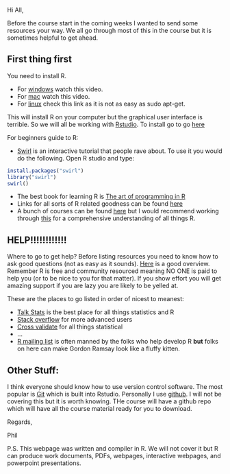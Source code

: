 Hi All,

Before the course start in the coming weeks I wanted to send some resources your way. We all go through most of this in the course but it is sometimes helpful to get ahead.

First thing first
------------------

You need to install R.

* For [windows](https://www.youtube.com/watch?v=mfGFv-iB724&feature=youtu.be) watch this video.
* For [mac](https://www.youtube.com/watch?v=Icawuhf0Yqo&feature=youtu.be) watch this video.
* For [linux](https://github.com/swirldev/swirl/wiki/Installing-swirl-on-Linux) check this link as it is not as easy as sudo apt-get.

This will install R on your computer but the graphical user interface is terrible. So we will all be working with [Rstudio](http://www.rstudio.com/). To install go to go [here](http://www.rstudio.com/products/rstudio/#Desk)

For beginners guide to R:

* [Swirl](http://swirlstats.com/) is an interactive tutorial that people rave about. To use it you would do the following. Open R studio and type:

```r
install.packages("swirl")
library("swirl")
swirl()             
```

* The best book for learning R is [The art of programming in R](http://www.amazon.com/The-Art-Programming-Statistical-Software/dp/1593273843)
* Links for all sorts of R related goodness can be found [here](http://www.talkstats.com/showthread.php/5246-Info-for-R-users-(Links-Manuals-Books-etc.))
* A bunch of courses can be found [here](https://www.coursera.org/courses?categories=stats) but I would recommend working through [this](https://www.coursera.org/specialization/jhudatascience/1?utm_medium=listingPage) for a comprehensive understanding of all things R.

HELP!!!!!!!!!!!!
---------------

Where to go to get help? Before listing resources you need to know how to ask good questions (not as easy as it sounds). [Here](http://www.talkstats.com/showthread.php/14960-Forum-Guidelines-Smart-posting-behavior-pays-off) is a good overview. Remember R is free and community resourced meaning NO ONE is paid to help you (or to be nice to you for that matter). If you show effort you will get amazing support if you are lazy you are likely to be yelled at.

These are the places to go listed in order of nicest to meanest:

* [Talk Stats](http://www.talkstats.com/) is the best place for all things statistics and R
* [Stack overflow](https://stackoverflow.com/questions/tagged/r) for more advanced users
* [Cross validate](https://stats.stackexchange.com/) for all things statistical
* ...
* [R mailing list](https://stat.ethz.ch/mailman/listinfo/r-help) is often manned by the folks who help develop R  **but** folks on here can make Gordon Ramsay look like a fluffy kitten.

Other Stuff:
-------------

I think everyone should know how to use version control software. The most popular is [Git](https://en.wikipedia.org/wiki/Git_%28software%29) which is built into Rstudio. Personally I use [github](https://github.com/). I will not be covering this but it is worth knowing. THe course will have a github repo which will have all the course material ready for you to download.

Regards,

Phil

P.S. This webpage was written and compiler in R. We will not cover it but R can produce work documents, PDFs, webpages, interactive webpages, and powerpoint presentations.  

